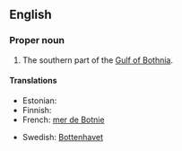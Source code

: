 ==English==

===Proper noun===
{{en-proper noun}}

# The southern part of the [[Gulf of Bothnia]].

====Translations====
{{top}}
* Estonian: {{t-|et|Selkämeri}}
* Finnish: {{t-|fi|Selkämeri}}
* French: [[mer de Botnie]] {{f}}
{{mid}}
* Swedish: [[Bottenhavet]] {{n}}
{{bottom}}